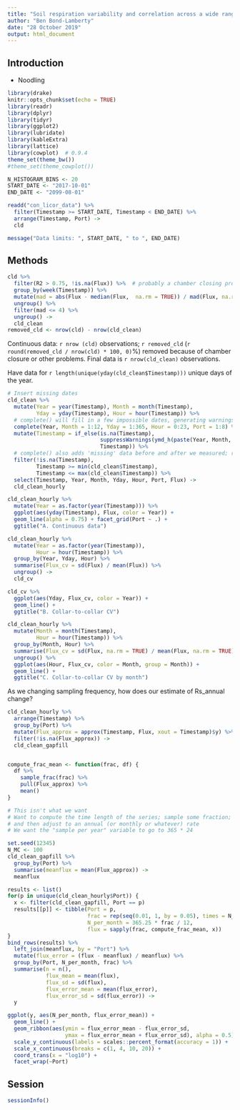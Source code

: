 ```yaml
---
title: "Soil respiration variability and correlation across a wide range of temporal scales"
author: "Ben Bond-Lamberty"
date: "28 October 2019"
output: html_document
---
```


## Introduction

* Noodling


```r
library(drake)
knitr::opts_chunk$set(echo = TRUE)
library(readr)
library(dplyr)
library(tidyr)
library(ggplot2)
library(lubridate)
library(kableExtra)
library(lattice)
library(cowplot)  # 0.9.4
theme_set(theme_bw())
#theme_set(theme_cowplot())

N_HISTOGRAM_BINS <- 20
START_DATE <- "2017-10-01"
END_DATE <- "2099-08-01"

readd("con_licor_data") %>% 
  filter(Timestamp >= START_DATE, Timestamp < END_DATE) %>% 
  arrange(Timestamp, Port) ->
  cld

message("Data limits: ", START_DATE, " to ", END_DATE)
```


## Methods

```r
cld %>% 
  filter(R2 > 0.75, !is.na(Flux)) %>%  # probably a chamber closing problem otherwise
  group_by(week(Timestamp)) %>% 
  mutate(mad = abs(Flux - median(Flux,  na.rm = TRUE)) / mad(Flux, na.rm = TRUE)) %>% 
  ungroup() %>% 
  filter(mad <= 4) %>% 
  ungroup() ->
  cld_clean
removed_cld <- nrow(cld) - nrow(cld_clean)
```

Continuous data: `r nrow (cld)` observations; `r removed_cld` (`r round(removed_cld / nrow(cld) * 100, 0)`%) removed because of chamber closure or other problems. Final data is `r nrow(cld_clean)` observations.

Have data for `r length(unique(yday(cld_clean$Timestamp)))` unique days of the year.

```r
# Insert missing dates
cld_clean %>% 
  mutate(Year = year(Timestamp), Month = month(Timestamp),
         Yday = yday(Timestamp), Hour = hour(Timestamp)) %>% 
  # complete() will fill in a few impossible dates, generating warnings below
  complete(Year, Month = 1:12, Yday = 1:365, Hour = 0:23, Port = 1:8) %>% 
  mutate(Timestamp = if_else(is.na(Timestamp), 
                             suppressWarnings(ymd_h(paste(Year, Month, Yday, Hour))),
                             Timestamp)) %>%
  # complete() also adds 'missing' data before and after we measured; remove
  filter(!is.na(Timestamp),
         Timestamp >= min(cld_clean$Timestamp),
         Timestamp <= max(cld_clean$Timestamp)) %>% 
  select(Timestamp, Year, Month, Yday, Hour, Port, Flux) ->
  cld_clean_hourly
```


```r
cld_clean_hourly %>% 
  mutate(Year = as.factor(year(Timestamp))) %>% 
  ggplot(aes(yday(Timestamp), Flux, color = Year)) + 
  geom_line(alpha = 0.75) + facet_grid(Port ~ .) +
  ggtitle("A. Continuous data")
```


```r
cld_clean_hourly %>% 
  mutate(Year = as.factor(year(Timestamp)),
         Hour = hour(Timestamp)) %>% 
  group_by(Year, Yday, Hour) %>% 
  summarise(Flux_cv = sd(Flux) / mean(Flux)) %>% 
  ungroup() ->
  cld_cv

cld_cv %>% 
  ggplot(aes(Yday, Flux_cv, color = Year)) + 
  geom_line() +
  ggtitle("B. Collar-to-collar CV")

cld_clean_hourly %>% 
  mutate(Month = month(Timestamp),
         Hour = hour(Timestamp)) %>% 
  group_by(Month, Hour) %>% 
  summarise(Flux_cv = sd(Flux, na.rm = TRUE) / mean(Flux, na.rm = TRUE)) %>% 
  ungroup() %>% 
  ggplot(aes(Hour, Flux_cv, color = Month, group = Month)) + 
  geom_line() +
  ggtitle("C. Collar-to-collar CV by month")
```

As we changing sampling frequency, how does our estimate of Rs_annual change?

```r
cld_clean_hourly %>% 
  arrange(Timestamp) %>% 
  group_by(Port) %>% 
  mutate(Flux_approx = approx(Timestamp, Flux, xout = Timestamp)$y) %>% 
  filter(!is.na(Flux_approx)) ->
  cld_clean_gapfill


compute_frac_mean <- function(frac, df) {
  df %>% 
    sample_frac(frac) %>% 
    pull(Flux_approx) %>% 
    mean()
}

# This isn't what we want
# Want to compute the time length of the series; sample some fraction;
# and then adjust to an annual (or monthly or whatever) rate
# We want the "sample per year" variable to go to 365 * 24

set.seed(12345)
N_MC <- 100
cld_clean_gapfill %>% 
  group_by(Port) %>% 
  summarise(meanflux = mean(Flux_approx)) ->
  meanflux

results <- list()
for(p in unique(cld_clean_hourly$Port)) {
  x <- filter(cld_clean_gapfill, Port == p)
  results[[p]] <- tibble(Port = p,
                         frac = rep(seq(0.01, 1, by = 0.05), times = N_MC),
                         N_per_month = 365.25 * frac / 12,
                         flux = sapply(frac, compute_frac_mean, x))
}
bind_rows(results) %>% 
  left_join(meanflux, by = "Port") %>% 
  mutate(flux_error = (flux - meanflux) / meanflux) %>% 
  group_by(Port, N_per_month, frac) %>% 
  summarise(n = n(), 
            flux_mean = mean(flux), 
            flux_sd = sd(flux),
            flux_error_mean = mean(flux_error),
            flux_error_sd = sd(flux_error)) ->
  y

ggplot(y, aes(N_per_month, flux_error_mean)) + 
  geom_line() + 
  geom_ribbon(aes(ymin = flux_error_mean - flux_error_sd, 
                  ymax = flux_error_mean + flux_error_sd), alpha = 0.5) +
  scale_y_continuous(labels = scales::percent_format(accuracy = 1)) +
  scale_x_continuous(breaks = c(1, 4, 10, 20)) +
  coord_trans(x = "log10") + 
  facet_wrap(~Port)
```



## Session

```r
sessionInfo()
```
